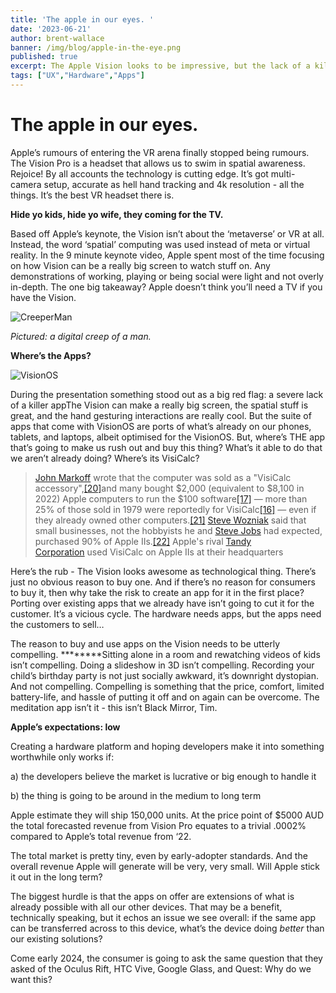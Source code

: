 ```yaml
---
title: 'The apple in our eyes. '
date: '2023-06-21'
author: brent-wallace
banner: /img/blog/apple-in-the-eye.png
published: true
excerpt: The Apple Vision looks to be impressive, but the lack of a killer app is concerning.
tags: ["UX","Hardware","Apps"]
---
```


# The apple in our eyes.

Apple’s rumours of entering the VR arena finally stopped being rumours. The Vision Pro is a headset that allows us to swim in spatial awareness. Rejoice! By all accounts the technology is cutting edge. It’s got multi-camera setup, accurate as hell hand tracking and 4k resolution - all the things. It’s the best VR headset there is. 

**Hide yo kids, hide yo wife, they coming for the TV.** 

Based off Apple’s keynote, the Vision isn’t about the ‘metaverse’ or VR at all. Instead, the word ‘spatial’ computing was used instead of meta or virtual reality. In the 9 minute keynote video, Apple spent most of the time focusing on how Vision can be a really big screen to watch stuff on. Any demonstrations of working, playing or being social were light and not overly in-depth.  The one big takeaway? Apple doesn’t think you’ll need a TV if you have the Vision. 

![CreeperMan](/img/blog/creeper-man-VR.png)

*Pictured: a digital creep of a man.*  

**Where’s the Apps?** 

![VisionOS](/img/blog/visionOS-apps.png)

During the presentation something stood out as a big red flag: a severe lack of a killer appThe Vision can make a really big screen, the spatial stuff is great, and the hand gesturing interactions are really cool. But the suite of apps that come with VisionOS are ports of what’s already on our phones, tablets, and laptops, albeit optimised for the VisionOS. But, where’s THE app that’s going to make us rush out and buy this thing? What’s it able to do that we aren’t already doing? Where’s its VisiCalc? 

> [John Markoff](https://en.wikipedia.org/wiki/John_Markoff) wrote that the computer was sold as a "VisiCalc accessory",[[20]](https://en.wikipedia.org/wiki/VisiCalc#cite_note-markoff19820705-20)and many bought $2,000 (equivalent to $8,100 in 2022) Apple computers to run the $100 software[[17]](https://en.wikipedia.org/wiki/VisiCalc#cite_note-mcmullen19840221-17) — more than 25% of those sold in 1979 were reportedly for VisiCalc[[16]](https://en.wikipedia.org/wiki/VisiCalc#cite_note-brandel19990802-16) — even if they already owned other computers.[[21]](https://en.wikipedia.org/wiki/VisiCalc#cite_note-barry19811005-21) [Steve Wozniak](https://en.wikipedia.org/wiki/Steve_Wozniak) said that small businesses, not the hobbyists he and [Steve Jobs](https://en.wikipedia.org/wiki/Steve_Jobs) had expected, purchased 90% of Apple IIs.[[22]](https://en.wikipedia.org/wiki/VisiCalc#cite_note-byte198501-22) Apple's rival [Tandy Corporation](https://en.wikipedia.org/wiki/Tandy_Corporation) used VisiCalc on Apple IIs at their headquarters
> 

Here’s the rub - The Vision looks awesome as technological thing. There’s just no obvious reason to buy one. And if there’s no reason for consumers to buy it, then why take the risk to create an app for it in the first place? Porting over existing apps that we already have isn’t going to cut it for the customer. It’s a vicious cycle. The hardware needs apps, but the apps need the customers to sell…

The reason to buy and use apps on the Vision needs to be utterly compelling. ********Sitting alone in a room and rewatching videos of kids isn’t compelling. Doing a slideshow in 3D isn’t compelling. Recording your child’s birthday party is not just socially awkward, it’s downright dystopian. And not compelling. Compelling is something that the price, comfort, limited battery-life, and hassle of putting it off and on again can be overcome.  The meditation app isn’t it - this isn’t Black Mirror, Tim. 

**Apple’s expectations: low**

Creating a hardware platform and hoping developers make it into something worthwhile only works if:

a) the developers believe the market is lucrative or big enough to handle it 

b) the thing is going to be around in the medium to long term

Apple estimate they will ship 150,000 units. At the price point of $5000 AUD the total forecasted revenue from Vision Pro equates to a trivial .0002% compared to Apple’s total revenue from ‘22. 

The total market is pretty tiny, even by early-adopter standards. And the overall revenue Apple will generate will be very, very small. Will Apple stick it out in the long term? 

The biggest hurdle is that the apps on offer are extensions of what is already possible with all our other devices. That may be a benefit, technically speaking, but it echos an issue we see overall: if the same app can be transferred across to this device, what’s the device doing *better* than our existing solutions? 

Come early 2024, the consumer is going to ask the same question that they asked of the Oculus Rift, HTC Vive, Google Glass, and Quest: Why do we want this?